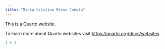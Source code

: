 ```yaml
---
title: "Maria Cristina Perez Cuesta"
---
```


This is a Quarto website.

To learn more about Quarto websites visit <https://quarto.org/docs/websites>.



```r
1 + 1
```
